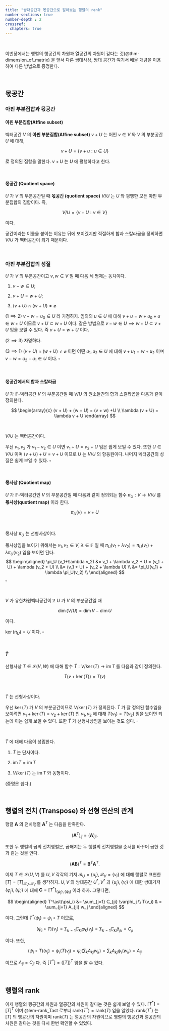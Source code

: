 ```yaml
---
title: "쌍대공간과 몫공간으로 알아보는 행렬의 rank"
number-sections: true
number-depth : 2
crossref:
  chapters: true
---
```



</br>

이번장에서는 행렬의 행공간의 차원과 열공간의 차원이 갖다는 것(@thm-dimension_of_matrix) 을 앞서 다룬 쌍대사상, 쌍대 공간과 여기서 배울 개념을 이용하여 다른 방법으로 증명한다.

</br>

## 몫공간

### 아핀 부분집합과 몫공간

::: {.callout-note appearance="simple" icon="false"}
::: {#def-affine_subset}

#### 아핀 부분집합(Affine subset) 

벡터공간 $V$ 의 **아핀 부분집합(Affine subset)** $v+U$ 는 어떤 $v\in V$ 와 $V$ 의 부분공간 $U$ 에 대해,

$$
v+U = \{v+u : u\in U\}
$$

로 정의된 집합을 말한다. $v+U$ 는 $U$ 에 평행하다고 한다.
:::
:::

</br>

::: {.callout-note appearance="simple" icon="false"}
::: {#def-quotient_space}

#### 몫공간 (Quotient space)
$U$ 가 $V$ 의 부분공간일 때 **몫공간 (quotient space)** $V/U$ 는 $U$ 와 평행한 모든 아핀 부분집합의 집합이다. 즉,

$$
V/U = \{v+U: v\in V\}
$$

이다. 
:::
:::



공간이라는 이름을 붙이는 이유는 뒤에 보이겠지만 적절하게 합과 스칼라곱을 정의하면 $V/U$ 가 벡터공간이 되기 때문이다.

</br>

::: {#thm-affine_subset}

### 아핀 부분집합의 성질

$U$ 가 $V$ 의 부분공간이고 $v,\,w\in V$ 일 때 다음 세 명제는 동치이다.

1. $v-w\in U$;

2. $v+U = w+U$;

3. $(v+U)\cap (w+ U) \ne \varnothing$

:::

::: {.proof}
($1 \implies 2$) $v - w = u_0 \in U$ 라 가정하자. 임의의 $u \in U$ 에 대해 $v + u = w + u_0 + u \in w + U$ 이므로 $v + U \subset w + U$ 이다. 같은 방법으로 $v - w\in U \implies w + U \subset v + U$ 임을 보일 수 있다. 즉 $v + U = w + U$ 이다.

($2 \implies 3$) 자명하다.

($3 \implies 1$) $(v + U)\cap (w + U) \ne \varnothing$ 이면 어떤 $u_1,\,u_2 \in U$ 에 대해 $v + u_1 = w + u_2$ 이며 $v-w = u_2 - u_1 \in U$ 이다. $\square$

:::

</br>

::: {.callout-note appearance="simple" icon="false"}
::: {#def-addition_and_scalar_multiplication_in_quotient_space}

#### 몫공간에서의 합과 스칼라곱

$U$ 가 $\mathbb{F}$-벡터공간 $V$ 의 부분공간일 때 $V/U$ 의 원소들간의 합과 스칼라곱을 다음과 같이 정의한다.


$$
\begin{array}{c}
(v + U) + (w + U) = (v + w) +U \\
\lambda (v + U) = \lambda v + U
\end{array}
$$

:::
:::

</br>

::: {#prp-quotient_sapce}
 $V/U$ 는 벡터공간이다.
:::

::: {.proof}
우선 $v_1,\,v_2$ 가 $v_1-v _2 \in U$ 이면 $v_1 + U =v_2 + U$ 임은 쉽게 보일 수 있다. 또한 $U \in V/U$  이며 $(v + U) + U = v + U$ 이므로 $U$ 는 $V/U$ 의 항등원이다. 나머지 벡터공간의 성질은 쉽게 보일 수 있다. $\square$
:::

</br>

::: {.callout-note appearance="simple" icon="false"}
::: {#def-quotient_map}

#### 몫사상 (Quotient map)

$U$ 가 $\mathbb{F}$-벡터공간인 $V$ 의 부분공간일 때 다음과 같이 정의되는 함수 $\pi_U : V \to V/U$ 를 **몫사상(quotient map)** 이라 한다.

$$
\pi_U (v) = v + U
$$
:::
:::

</br>


::: {#prp-quotient_map}
몫사상 $\pi_U$ 는 선형사상이다.
:::

::: {.proof}
몫사상임을 보이기 위해서는 $v_1,\,v_2 \in V$, $\lambda \in \mathbb{F}$ 일 때 $\pi_U (v_1+ \lambda v_2)= \pi_U (v_1) + \lambda \pi_U (v_2)$ 임을 보이면 된다.
$$
\begin{aligned}
\pi_U (v_1+\lambda v_2) &= v_1 + \lambda v_2 + U = (v_1 + U) + \lambda (v_2 + U) \\ 
&= (v_1 + U) + (v_2 + \lambda U) \\
&= \pi_U(v_1) + \lambda \pi_U(v_2) \\
\end{aligned}
$$
$\square$
:::

</br>

::: {#thm-dim_quotient_space}

$V$ 가 유한차원벡터공간이고 $U$ 가 $V$ 의 부분공간일 때

$$
\dim (V/U) = \dim V - \dim U
$$

이다.
:::


::: {.proof}

$\ker (\pi_U) = U$ 이다. $\square$

:::

</br>

::: {.callout-note appearance="simple" icon="false"}
::: {#def-tilde_map}

#### $\tilde{T}$

선형사상 $T\in \mathcal{L}(V,\,W)$ 에 대해 함수 $\tilde{T} : V/\ker (T) \to \text{im}\, T$ 를 다음과 같이 정의한다.

$$
\tilde{T}(v + \ker (T)) = T(v)
$$
:::
:::

</br>

::: {#prp-tilde_T_linear_map}
 $\tilde{T}$ 는 선형사상이다.
:::

::: {.proof}
우선 $\ker (T)$ 가 $V$ 의 부분공간이므로 $V/\ker (T)$ 가 정의된다. $\tilde{T}$ 가 잘 정의된 함수임을 보이려면 $v_1 +\ker (T) = v_2 + \ker (T)$ 인 $v_1,\,v_2$ 에 대해 $T(v_1) = T(v_2)$ 임을 보이면 되는데 이는 쉽게 보일 수 있다. 또한 $\tilde{T}$ 가 선형사상임을 보이는 것도 쉽다. $\square$
:::

</br>

::: {#prp-properties_of_tilde_T}
$\tilde{T}$ 에 대해 다음이 성립한다.

1. $\tilde{T}$ 는 단사이다.  

2. $\text{im}\, \tilde{T} = \text{im} \, T$

3. $V/\ker (T)$ 는 $\text{im}\, T$ 와 동형이다.
:::

(증명은 쉽다.)

</br>


## 행렬의 전치 (Transpose) 와 선형 연산의 관계

행렬 $\boldsymbol{A}$ 의 전치행렬 $\boldsymbol{A}^T$ 는 다음을 만족한다.

$$
(\boldsymbol{A}^T)_{ij} = (\boldsymbol{A})_{ji}.
$$

또한 두 행렬의 곱의 전치행렬은, 곱해지는 두 행렬의 전치행렬을 순서를 바꾸어 곱한 것과 같는 것을 안다.

$$
(\boldsymbol{AB})^T = \boldsymbol{B}^T\boldsymbol{A}^T.
$$

이제 $T\in \mathcal{L}(U,\,V)$ 를 $U,\,V$ 각각의 기저 $\mathcal{B}_U = \{u_j\},\, \mathcal{B}_V = \{v_i\}$ 에 대해 행렬로 표현한 $[T]=[T]_{\mathcal{B}_U,\mathcal{B}_V}$ 를 생각하자. $U,\,V$ 의 쌍대공간 $U^\ast,\,V^\ast$ 과 $\{u_j\},\, \{v_i\}$ 에 대한 쌍대기저 $\{\varphi_j\},\, \{\psi_i\}$ 에 대해 $\boldsymbol{C} =  [T^\ast]_{\{\varphi_j\},\, \{\psi_i\}}$ 이라 하자. 그렇다면,

$$
\begin{aligned}
T^\ast(\psi_i) &= \sum_{j=1} C_{ji} \varphi_j \\
T(v_i) & = \sum_{j=1} A_{ji} w_j
\end{aligned}
$$

이다. 그런데 $T^\ast(\psi_i) = \psi_i \circ T$ 이므로,

$$
(\psi_i \circ T)(v_j) = \sum_{k=1} C_{ki} \varphi_k (v_j) = \sum_{k=1} C_{ki} \delta_{jk} = C_{ji}
$$

이다. 또한,

$$
(\psi_i \circ T)(v_j)=\psi_i (T(v_j) = \psi_i \left( \sum_k A_{kj} w_k\right) = \sum_k A_{kj} \psi_i (w_k) = A_{ij}
$$

이므로 $A_{ij}= C_{ji}$ 다. 즉 $[T^\ast] = \left([T]\right)^T$ 임을 알 수 있다.

</br>

## 행렬의 rank

이제 행렬의 행공간의 차원과 열공간의 차원이 같다는 것은 쉽게 보일 수 있다. $[T^\ast] = [T]^T$ 이며 @lem-rank_Tast 로부터 $\text{rank}(T^\ast) = \text{rank}(T)$ 임을 알았다. $\text{rank}(T^{\ast})$ 는 $[T]$ 의 행공간의 차원이며 $\text{rank}(T)$ 는 열공간의 차원이므로 행렬의 행공간과 열공간의 차원은 같다는 것을 다시 한번 확인할 수 있었다.



</br>
